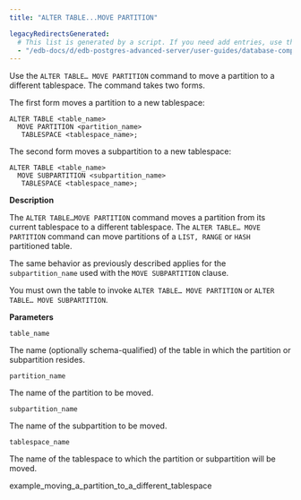 ```yaml
---
title: "ALTER TABLE...MOVE PARTITION"

legacyRedirectsGenerated:
  # This list is generated by a script. If you need add entries, use the `legacyRedirects` key.
  - "/edb-docs/d/edb-postgres-advanced-server/user-guides/database-compatibility-table-partitioning-guide/13/alter_table_move_partition.html"
---
```


<div id="alter_table_move_partition" class="registered_link"></div>

Use the `ALTER TABLE… MOVE PARTITION` command to move a partition to a different tablespace. The command takes two forms.

The first form moves a partition to a new tablespace:

```text
ALTER TABLE <table_name>
  MOVE PARTITION <partition_name>
   TABLESPACE <tablespace_name>;
```

The second form moves a subpartition to a new tablespace:

```text
ALTER TABLE <table_name>
  MOVE SUBPARTITION <subpartition_name>
   TABLESPACE <tablespace_name>;
```

**Description**

The `ALTER TABLE…MOVE PARTITION` command moves a partition from its current tablespace to a different tablespace. The `ALTER TABLE… MOVE PARTITION` command can move partitions of a `LIST, RANGE` or `HASH` partitioned table.

The same behavior as previously described applies for the `subpartition_name` used with the `MOVE SUBPARTITION` clause.

You must own the table to invoke `ALTER TABLE… MOVE PARTITION` or `ALTER TABLE… MOVE SUBPARTITION`.

**Parameters**

`table_name`

 The name (optionally schema-qualified) of the table in which the partition or subpartition resides.

`partition_name`

 The name of the partition to be moved.

`subpartition_name`

 The name of the subpartition to be moved.

`tablespace_name`

 The name of the tablespace to which the partition or subpartition will be moved.

<div class="toctree" maxdepth="3">

example_moving_a_partition_to_a_different_tablespace

</div>

